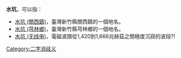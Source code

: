 '''水坑'''，可以指：
* [[水坑_(關西鎮)|水坑 (關西鎮)]]，臺灣新竹縣關西鎮的一個地名。
* [[水坑_(芎林鄉)|水坑 (芎林鄉)]]，臺灣新竹縣芎林鄉的一個地名。
* [[水坑_(无线电)|水坑 (无线电)]]，電磁波譜從1,420到1,666兆赫茲之間極度沉寂的波段?!
{{disambig}}
[[Category:二字消歧义|Category:二字消歧义]]